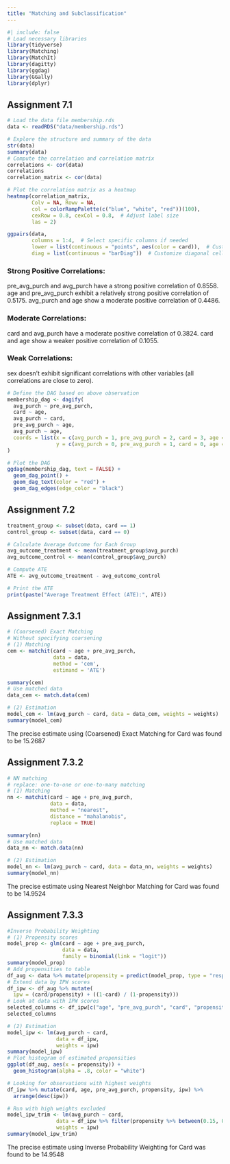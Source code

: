 ```yaml
---
title: "Matching and Subclassification"
---
```

```r
#| include: false
# Load necessary libraries
library(tidyverse)
library(Matching)
library(MatchIt)
library(dagitty)
library(ggdag)
library(GGally)
library(dplyr)
```
## Assignment 7.1
```r
# Load the data file membership.rds
data <- readRDS("data/membership.rds")

# Explore the structure and summary of the data
str(data)
summary(data)
# Compute the correlation and correlation matrix
correlations <- cor(data)
correlations
correlation_matrix <- cor(data)

# Plot the correlation matrix as a heatmap
heatmap(correlation_matrix, 
        Colv = NA, Rowv = NA,
        col = colorRampPalette(c("blue", "white", "red"))(100),
        cexRow = 0.8, cexCol = 0.8,  # Adjust label size
        las = 2)

ggpairs(data, 
        columns = 1:4,  # Select specific columns if needed
        lower = list(continuous = "points", aes(color = card)),  # Customize aesthetics for lower cells
        diag = list(continuous = "barDiag"))  # Customize diagonal cells


```
### Strong Positive Correlations:
pre_avg_purch and avg_purch have a strong positive correlation of 0.8558. age and pre_avg_purch exhibit a relatively strong positive correlation of 0.5175. avg_purch and age show a moderate positive correlation of 0.4486.

### Moderate Correlations:
card and avg_purch have a moderate positive correlation of 0.3824. card and age show a weaker positive correlation of 0.1055.

### Weak Correlations:
sex doesn't exhibit significant correlations with other variables (all correlations are close to zero).
```r
# Define the DAG based on above observation
membership_dag <- dagify(
  avg_purch ~ pre_avg_purch,
  card ~ age,
  avg_purch ~ card,
  pre_avg_purch ~ age,
  avg_purch ~ age,
  coords = list(x = c(avg_purch = 1, pre_avg_purch = 2, card = 3, age = 4),
                y = c(avg_purch = 0, pre_avg_purch = 1, card = 0, age = 1))
)

# Plot the DAG 
ggdag(membership_dag, text = FALSE) +
  geom_dag_point() +
  geom_dag_text(color = "red") +
  geom_dag_edges(edge_color = "black")

```
## Assignment 7.2
```r
treatment_group <- subset(data, card == 1)  
control_group <- subset(data, card == 0)    

# Calculate Average Outcome for Each Group
avg_outcome_treatment <- mean(treatment_group$avg_purch)  
avg_outcome_control <- mean(control_group$avg_purch)     

# Compute ATE
ATE <- avg_outcome_treatment - avg_outcome_control

# Print the ATE
print(paste("Average Treatment Effect (ATE):", ATE))
```
## Assignment 7.3.1
```r

# (Coarsened) Exact Matching
# Without specifying coarsening
# (1) Matching
cem <- matchit(card ~ age + pre_avg_purch,
               data = data, 
               method = 'cem', 
               estimand = 'ATE')

summary(cem)
# Use matched data
data_cem <- match.data(cem)

# (2) Estimation
model_cem <- lm(avg_purch ~ card, data = data_cem, weights = weights)
summary(model_cem)
```
The precise estimate using (Coarsened) Exact Matching for Card was found to be 15.2687

## Assignment 7.3.2
```r
# NN matching
# replace: one-to-one or one-to-many matching
# (1) Matching
nn <- matchit(card ~ age + pre_avg_purch,
              data = data,
              method = "nearest",
              distance = "mahalanobis", 
              replace = TRUE)

summary(nn)
# Use matched data
data_nn <- match.data(nn)

# (2) Estimation
model_nn <- lm(avg_purch ~ card, data = data_nn, weights = weights)
summary(model_nn)
```
The precise estimate using Nearest Neighbor Matching for Card was found to be 14.9524

## Assignment 7.3.3
```r
#Inverse Probability Weighting
# (1) Propensity scores
model_prop <- glm(card ~ age + pre_avg_purch,
                  data = data,
                  family = binomial(link = "logit"))
summary(model_prop)
# Add propensities to table
df_aug <- data %>% mutate(propensity = predict(model_prop, type = "response"))
# Extend data by IPW scores
df_ipw <- df_aug %>% mutate(
  ipw = (card/propensity) + ((1-card) / (1-propensity)))
# Look at data with IPW scores
selected_columns <- df_ipw[c("age", "pre_avg_purch", "card", "propensity", "ipw")]
selected_columns

# (2) Estimation
model_ipw <- lm(avg_purch ~ card,
                data = df_ipw, 
                weights = ipw)
summary(model_ipw)
# Plot histogram of estimated propensities
ggplot(df_aug, aes(x = propensity)) +
  geom_histogram(alpha = .8, color = "white")

# Looking for observations with highest weights
df_ipw %>% mutate(card, age, pre_avg_purch, propensity, ipw) %>% 
  arrange(desc(ipw))

# Run with high weights excluded
model_ipw_trim <- lm(avg_purch ~ card,
                data = df_ipw %>% filter(propensity %>% between(0.15, 0.85)),
                weights = ipw)
summary(model_ipw_trim)
```
The precise estimate using Inverse Probability Weighting for Card was found to be 14.9548
